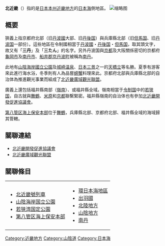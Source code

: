 '''北近畿'''（{{jpn|j=北近畿|hg=きたきんき|rm=Kita kinki|f=y}}）指的是[[日本|日本]][[本州|本州]][[近畿地方|近畿地方]]的[[日本海|日本海]]側地區。
[[File:Amanohashidate_view_from_Kasamatsu_Park01s3s4410.jpg|缩略图]]

== 概要 ==
狹義上指京都府北部（旧[[丹波國|丹波國]]大部、旧[[丹後国|丹後国]]）與兵庫縣北部（旧[[但馬国|但馬国]]、旧[[丹波国|丹波国]]一部份）。這些地區在令制國相當于[[丹波國|丹波國]]・[[丹後国|丹後国]]・[[但馬国|但馬国]]，取其頭文字，故又有「'''三丹'''」及「'''三たん'''」的名字。另外丹波国與[[京都市|京都]]及大阪關係密切的京都府[[龜岡市|龜岡市]]及[[南丹市|南丹市]]、[[船井郡|船井郡]][[京丹波町|京丹波町]]被稱為[[南丹|南丹]]。

此地有[[山陰海岸國立公園|山陰海岸國立公園]]及[[城崎温泉|城崎温泉]]、[[日本三景|日本三景]]之一的[[天橋立|天橋立]]等名勝。夏季有游客來此進行海水浴，冬季則有人為品嘗[[螃蟹|螃蟹]]料理來此。京都府北部與兵庫縣北部的自治体為推進觀光事業而組成了[[北近畿廣域觀光聯盟|北近畿廣域觀光聯盟]]。

廣義上還包括福井縣南部（[[嶺南_(日本)|嶺南]]）、或福井縣全域。嶺南相當于[[令制国|令制国]]中的[[若狭国|若狭国]]，自古就與[[舞鶴市|舞鶴]]、[[米原市|米原]]和[[京都市|京都]]聯繫緊密。福井縣嶺南的自治体也有參加[[北近畿開發促進協議會|北近畿開發促進協議會]]。

[[第八管区海上保安本部|第八管区海上保安本部]]位于[[舞鶴市|舞鶴]]，兵庫縣北部、京都府北部、福井縣全域的海域歸其管轄。

==關聯連結==
*[https://web.archive.org/web/20070929085629/http://www.kita-kinki.org/index.html 北近畿開發促進協議會]
*[https://web.archive.org/web/20080120115016/http://www.kitakinki.gr.jp/index.html 北近畿廣域觀光聯盟]

== 關聯條目 ==
{|
|valign="top"|
*[[北近畿號列車|北近畿號列車]]
*[[山陰海岸国立公園|山陰海岸国立公園]]
*[[若狭湾国定公園|若狭湾国定公園]]
*[[第八管区海上保安本部|第八管区海上保安本部]]
|valign="top"|
*[[環日本海地區|環日本海地區]]
*[[出羽國|出羽國]]
*[[北陸地方|北陸地方]]
*[[山陰地方|山陰地方]]
*[[南丹|南丹]]
|}

{{日本地理區劃}}

[[Category:近畿地方|Category:近畿地方]]
[[Category:山陰道|Category:山陰道]]
[[Category:日本海|Category:日本海]]